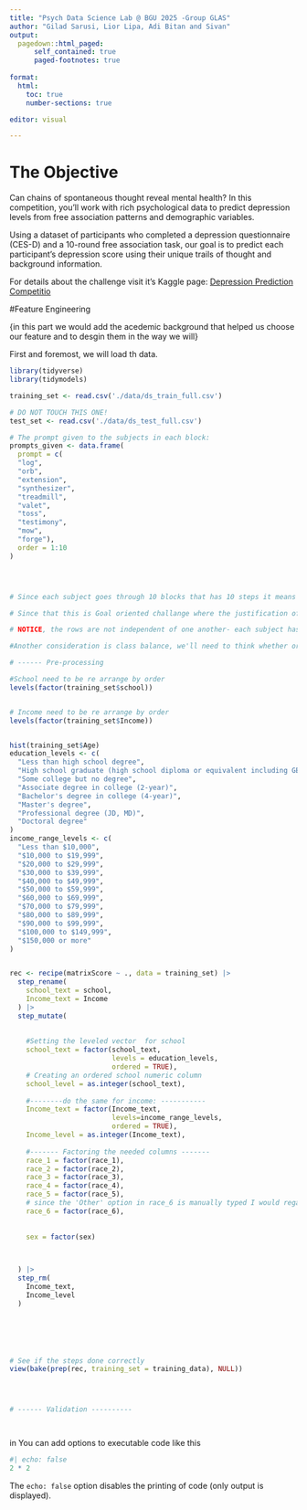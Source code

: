 ```yaml
---
title: "Psych Data Science Lab @ BGU 2025 -Group GLAS"
author: "Gilad Sarusi, Lior Lipa, Adi Bitan and Sivan"
output: 
  pagedown::html_paged:
      self_contained: true
      paged-footnotes: true
      
format: 
  html:
    toc: true
    number-sections: true

editor: visual

---
```


# The Objective

Can chains of spontaneous thought reveal mental health? In this competition, you'll work with rich psychological data to predict depression levels from free association patterns and demographic variables.

Using a dataset of participants who completed a depression questionnaire (CES-D) and a 10-round free association task, our goal is to predict each participant’s depression score using their unique trails of thought and background information.

For details about the challenge visit it's Kaggle page: [Depression Prediction Competitio](https://www.kaggle.com/competitions/depression-prediction/overview)

#Feature Engineering

{in this part we would add the acedemic background that helped us choose our feature and to desgin them in the way we will}

First and foremost, we will load th data.

```r
library(tidyverse)
library(tidymodels)

training_set <- read.csv('./data/ds_train_full.csv')

# DO NOT TOUCH THIS ONE! 
test_set <- read.csv('./data/ds_test_full.csv')

# The prompt given to the subjects in each block:
prompts_given <- data.frame(
  prompt = c(
  "log",
  "orb",
  "extension",
  "synthesizer",
  "treadmill",
  "valet",
  "toss",
  "testimony",
  "mow",
  "forge"),
  order = 1:10
)




# Since each subject goes through 10 blocks that has 10 steps it means that our training set consists of 51800/100 subjects (518)

# Since that this is Goal oriented challange where the justification of using one method instead of the other is relevant, we would use two method to split our traning set for validationL bootstrap (enable us to asses confidence) and Kfold CV (the standard and straightforward approach)

# NOTICE, the rows are not independent of one another- each subject has 100 rows so when splitting we need to ensure there's no data linkage. 

#Another consideration is class balance, we'll need to think whether or not we want strata sampling in bootstraps, meaning is there's any meaningful classes in training sets that might tilt the results towards one way due to unbalanced sampling in validation set vs the remaining set 

# ------ Pre-processing

#School need to be re arrange by order 
levels(factor(training_set$school))


# Income need to be re arrange by order 
levels(factor(training_set$Income))


hist(training_set$Age)
education_levels <- c(
  "Less than high school degree",
  "High school graduate (high school diploma or equivalent including GED)",
  "Some college but no degree",
  "Associate degree in college (2-year)",
  "Bachelor's degree in college (4-year)",
  "Master's degree",
  "Professional degree (JD, MD)",
  "Doctoral degree"
)
income_range_levels <- c(
  "Less than $10,000",
  "$10,000 to $19,999",
  "$20,000 to $29,999",
  "$30,000 to $39,999",
  "$40,000 to $49,999",
  "$50,000 to $59,999",
  "$60,000 to $69,999",
  "$70,000 to $79,999",
  "$80,000 to $89,999",
  "$90,000 to $99,999",
  "$100,000 to $149,999",
  "$150,000 or more"
)


rec <- recipe(matrixScore ~ ., data = training_set) |>
  step_rename(
    school_text = school,
    Income_text = Income
  ) |>
  step_mutate(
    
    
    #Setting the leveled vector  for school 
    school_text = factor(school_text,
                         levels = education_levels,
                         ordered = TRUE),
    # Creating an ordered school numeric column
    school_level = as.integer(school_text),
    
    #--------do the same for income: -----------
    Income_text = factor(Income_text,
                         levels=income_range_levels,
                         ordered = TRUE),
    Income_level = as.integer(Income_text),
    
    #------- Factoring the needed columns -------
    race_1 = factor(race_1),
    race_2 = factor(race_2),
    race_3 = factor(race_3),
    race_4 = factor(race_4),
    race_5 = factor(race_5),
    # since the 'Other' option in race_6 is manually typed I would regard it all a other even though we might grouped it in other manner
    race_6 = factor(race_6),
    
    
    sex = factor(sex)
    


  ) |>
  step_rm(
    Income_text,
    Income_level
  ) 

  




# See if the steps done correctly 
view(bake(prep(rec, training_set = training_data), NULL))




# ------ Validation ----------




```



{in this part we would add the acedemic background that helped us choose our feature and to desgin them in the way we will}

You can add options to executable code like this

```r
#| echo: false
2 * 2
```

The `echo: false` option disables the printing of code (only output is displayed).
